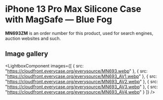 
# iPhone 13 Pro Max Silicone Case with MagSafe — Blue Fog

<Callout type='info' emoji='👉🏻'>**MN693ZM** is an order number for this product, used for search engines, auction websites and such.</Callout>

## Image gallery

<LightboxComponent
    images={[
      {
        src: "https://cloudfront.everycase.org/everysource/MN693.webp"
      },
      {
        src: "https://cloudfront.everycase.org/everysource/MN693_AV1.webp"
      },
      {
        src: "https://cloudfront.everycase.org/everysource/MN693_AV2.webp"
      },
      {
        src: "https://cloudfront.everycase.org/everysource/MN693_AV3.webp"
      },
      {
        src: "https://cloudfront.everycase.org/everysource/MN693_AV4.webp"
      }
    ]}
  />
